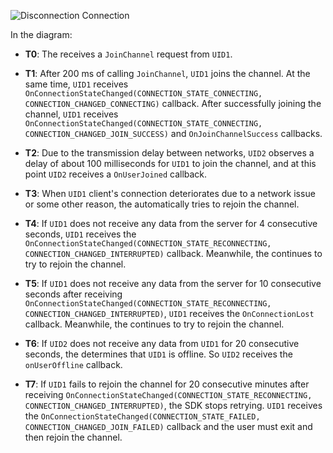 <PlatformWrapper platform="unity">

![Disconnection Connection](https://agora-doc.s3.us-east-1.amazonaws.com/images/video-sdk/connection-state-unity.svg)

In the diagram:

- **T0**: The <Vpd k="SDK" /> receives a `JoinChannel` request from `UID1`.

- **T1**: After 200 ms of calling `JoinChannel`, `UID1` joins the channel. At the same time, `UID1` receives `OnConnectionStateChanged(CONNECTION_STATE_CONNECTING, CONNECTION_CHANGED_CONNECTING)` callback. After successfully joining the channel, `UID1` receives `OnConnectionStateChanged(CONNECTION_STATE_CONNECTING, CONNECTION_CHANGED_JOIN_SUCCESS)` and `OnJoinChannelSuccess` callbacks.

- **T2**: Due to the transmission delay between networks, `UID2` observes a delay of about 100 milliseconds for `UID1` to join the channel, and at this point `UID2` receives a `OnUserJoined` callback.

- **T3**: When `UID1` client's connection deteriorates due to a network issue or some other reason, the <Vpd k="SDK" /> automatically tries to rejoin the channel.

- **T4**: If `UID1` does not receive any data from the server for 4 consecutive seconds, `UID1` receives the `OnConnectionStateChanged(CONNECTION_STATE_RECONNECTING, CONNECTION_CHANGED_INTERRUPTED)` callback. Meanwhile, the <Vpd k="SDK" /> continues to try to rejoin the channel.

- **T5**: If `UID1` does not receive any data from the server for 10 consecutive seconds after receiving `OnConnectionStateChanged(CONNECTION_STATE_RECONNECTING, CONNECTION_CHANGED_INTERRUPTED)`, `UID1` receives the `OnConnectionLost` callback. Meanwhile, the <Vpd k="SDK" /> continues to try to rejoin the channel.

- **T6**: If `UID2` does not receive any data from `UID1` for 20 consecutive seconds, the <Vpd k="SDK" /> determines that `UID1` is offline. So `UID2` receives the `onUserOffline` callback.

- **T7**: If `UID1` fails to rejoin the channel for 20 consecutive minutes after receiving `OnConnectionStateChanged(CONNECTION_STATE_RECONNECTING, CONNECTION_CHANGED_INTERRUPTED)`, the SDK stops retrying. `UID1` receives the `OnConnectionStateChanged(CONNECTION_STATE_FAILED, CONNECTION_CHANGED_JOIN_FAILED)` callback and the user must exit and then rejoin the channel.

</PlatformWrapper>